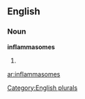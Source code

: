 ==English==

===Noun===
'''inflammasomes'''

# {{plural of|[[inflammasome]]}}

[[Category:English plurals]]

[[ar:inflammasomes]]